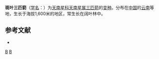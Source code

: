 {{Infraspeciesbox
| image = 
| image_caption = 
| status = 
| status_system = 
| genus = Arisaema 
| species = inkiangense
| varietas = maculatum
| authority = [[李恒|H. Li]]
}}

'''斑叶三匹箭'''（[[学名|学名]]：{{lang|la|''Arisaema inkiangense'' var. ''maculatum''}}）为[[天南星科|天南星科]][[天南星属|天南星属]][[三匹箭|三匹箭]]的[[变种|变种]]。分布在[[中国|中国]]的[[云南|云南]]等地，生长于海拔1,600米的地区，常生长在阔叶林中。

== 参考文献 ==
<div class="references-small">
* {{cite web| url =http://www.bioinfo.cn/db05/KmzwSpecies.php?action=view&id=24436| title =斑叶三匹箭| work =《中国高等植物数据库全库》| publisher =中国科学院微生物研究所| author =昆明植物研究所| accessdate =2009-02-25| deadurl =yes| archiveurl =https://web.archive.org/web/20160305040256/http://www.bioinfo.cn/db05/KmzwSpecies.php?action=view&id=24436| archivedate =2016-03-05}}
</div>
{{Taxonbar|from=Q11080241}}

{{DEFAULTSORT:Arisaema inkiangense var. maculatum}}
[[Category:天南星属|B]]
[[Category:云南植物|B]]


{{Araceae-stub}}